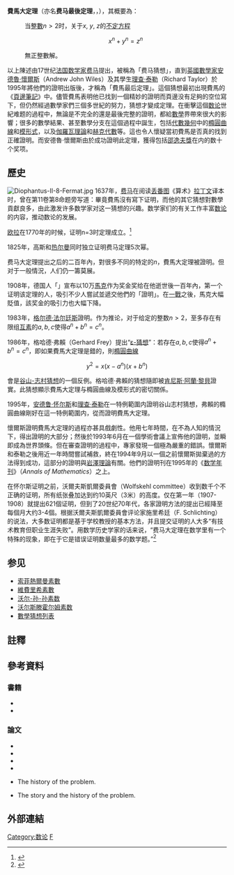 {{NoteTA|G1=Math}}
'''費馬大定理'''（亦名'''费马最後定理'''，{{lang-fr|Le dernier théorème de Fermat}}，{{lang-en|Fermat's Last Theorem}}），其概要為：

:当[[整數|整數]]<math>n>2</math>时，关于<math>x</math>, <math>y</math>, <math>z</math>的[[不定方程|不定方程]]
::<math>x^n + y^n =z^n</math>
:無正整數解。

以上陳述由17世纪[[法国|法国]][[数学家|数学家]][[皮埃爾·德·費馬|费马]]提出，被稱為「费马猜想」，直到[[英國|英國]][[數學家|數學家]][[安德魯·懷爾斯|安德魯·懷爾斯]]（Andrew John Wiles）及其學生[[理查·泰勒_(數學家)|理查·泰勒]]（Richard Taylor）於1995年將他們的證明出版後，才稱為「費馬最后定理」。這個猜想最初出現費馬的《[[頁邊筆記|頁邊筆記]]》中。儘管費馬表明他已找到一個精妙的證明而頁邊没有足夠的空位寫下，但仍然經過數學家們三個多世紀的努力，猜想才變成定理。在衝擊這個[[数论|数论]]世紀难题的過程中，無論是不完全的還是最後完整的證明，都給[[數學|數學]]界帶來很大的影響；很多的數學結果、甚至數學分支在這個過程中誕生，包括[[代數幾何|代數幾何]]中的[[橢圓曲線|橢圓曲線]]和[[模形式|模形式]]，以及[[伽羅瓦理論|伽羅瓦理論]]和[[Hecke代數|赫克代數]]等。這也令人懷疑當初費馬是否真的找到正確證明。而安德魯·懷爾斯由於成功證明此定理，獲得包括[[邵逸夫獎|邵逸夫獎]]在内的数十个奖项。

==歷史==
[[Image:Diophantus-II-8-Fermat.jpg|right]]
1637年，[[费马|费马]]在阅读[[丢番图|丢番图]]《算术》[[拉丁文|拉丁文]]译本时，曾在第11卷第8命题旁写道：{{cquote|将一个立方数分成两个立方数之和，或一个四次幂分成两个四次幂之和，或者一般地将一个高于二次的幂分成两个同次幂之和，这是不可能的。关于此，我确信我发现一种美妙的证法，可惜这里的空白處太小，写不下{{NoteTag|拉丁文原文：{{lang|la|Cubum autem in duos cubos, aut quadratoquadratum in duos quadratoquadratos, et generaliter nullam in infinitum ultra quadratum potestatem in duos eiusdem nominis fas est dividere cuius rei demonstrationem mirabilem sane detexi. Hanc marginis exiguitas non caperet.}}}}。}}畢竟費馬沒有寫下证明，而他的其它猜想對數學貢獻良多，由此激发许多数学家对这一猜想的兴趣。数学家们的有关工作丰富[[数论|数论]]的内容，推动数论的发展。

[[欧拉|欧拉]]在1770年的时候，证明n=3时定理成立。<ref>{{Cite news |author=[http://360kuai.com/pc/zmt?id=1915054266&sign=360_e39369d1 用户1915054266] |url=http://sh.qihoo.com/pc/90246c2a1670f31bb?cota=4&sign=360_e39369d1&refer_scene=so_1 |title=怀尔斯用7年时间证明费马大定理，杀死一只会下金蛋的鹅 |date=2019-04-29<!-- 16:27--> |work=快资讯 |accessdate=2019-05-21 |archiveurl=https://web.archive.org/web/20190610133120/http://sh.qihoo.com/pc/90246c2a1670f31bb?cota=4&sign=360_e39369d1&refer_scene=so_1 |archivedate=2019-06-10 |language=zh-cn }}</ref>

1825年，高斯和[[索菲·熱爾曼|热尔曼]]同时独立证明费马定理5次幂。

费马大定理提出之后的二百年內，對很多不同的特定的<math>n</math>，費馬大定理被證明。但对于一般情況，人们仍一籌莫展。

1908年，德国人「{{le|保羅·弗里德里希·沃爾夫斯凱爾|Paul Wolfskehl}}」宣布以10万[[德國馬克|馬克]]作为奖金奖给在他逝世後一百年內，第一个证明该定理的人，吸引不少人嘗試並遞交他們的「證明」。在[[一戰|一戰]]之後，馬克大幅貶值，該奖金的吸引力也大幅下降。

1983年，[[格尔德·法尔廷斯|格尔德·法尔廷斯]]證明{{le|莫德尔猜想|Faltings' theorem}}。作为推论，对于给定的整数<math>n>2</math>，至多存在有限组[[互素|互素]]的<math>a,b,c</math>使得<math>a^n+b^n=c^n</math>。

1986年，格哈德·弗賴（Gerhard Frey）提出“[[ε-猜想|ε-猜想]]”：若存在<math>a,b,c</math>使得<math>a^n+b^n=c^n</math>，即如果費馬大定理是錯的，則[[橢圓曲線|橢圓曲線]]

:<math>y^2=x\left(x-a^n\right)\left(x+b^n\right)</math>

會是[[谷山-志村猜想|谷山-志村猜想]]的一個反例。格哈德·弗賴的猜想隨即被[[肯尼斯·阿蘭·黎貝|肯尼斯·阿蘭·黎貝]]證實。此猜想顯示費馬大定理与橢圓曲線及模形式的密切關係。

1995年，[[安德鲁·怀尔斯|安德鲁·怀尔斯]]和[[理查·泰勒_(数学家)|理查·泰勒]]在一特例範圍内證明谷山志村猜想，弗賴的橢圓曲線剛好在這一特例範圍内，從而證明費馬大定理。

懷爾斯證明費馬大定理的過程亦甚具戲劇性。他用七年時間，在不為人知的情況下，得出證明的大部分；然後於1993年6月在一個學術會議上宣佈他的證明，並瞬即成為世界頭條。但在審查證明的過程中，專家發現一個極為嚴重的錯誤。懷爾斯和泰勒之後用近一年時間嘗試補救，終在1994年9月以一個之前懷爾斯拋棄過的方法得到成功，這部分的證明與[[岩澤理論|岩澤理論]]有關。他們的證明刊在1995年的《[[数学年刊|数学年刊]]》（''Annals of Mathematics''）之上。

在怀尔斯证明之前，沃爾夫斯凱爾委員會（Wolfskehl committee）收到数千个不正确的证明，所有纸张叠加达到约10英尺（3米）的高度{{sfn|Singh|1997}}{{rp|page=295}}。仅在第一年（1907-1908）就提出621個证明，但到了20世纪70年代，各家證明方法的提出已經降至每個月大约3-4個。根据沃爾夫斯凱爾委員會评论家施里希廷（F. Schlichting）的说法，大多数证明都是基于学校教授的基本方法，并且提交证明的人大多“有技术教育但职业生涯失败”{{sfn|Singh|1997}}{{rp|pages=120–125、131–133、295–296}}{{sfn|Aczel|1996|p=70}}。用数学历史学家{{le|霍华德·伊夫斯|Howard Eves}}的话来说，“费马大定理在数学里有一个特殊的现象，即在于它是错误证明数量最多的数学题。”<ref name="Koshy_2001" >{{cite book |author=Koshy T |year=2001 |title=Elementary number theory with applications |publisher=Academic Press |location=New York |isbn=978-0-12-421171-1 |page=544}}</ref>

==参见==
*[[索菲熱爾曼素數|索菲熱爾曼素數]]
*[[維費里希素數|維費里希素數]]
*[[沃尔-孙-孙素数|沃尔-孙-孙素数]]
*[[沃尔斯滕霍尔姆素数|沃尔斯滕霍尔姆素数]]
*[[數學猜想列表|數學猜想列表]]

==註釋==
{{NoteFoot}}

==參考資料==
{{Reflist}}
===書籍===
* {{cite book |last=Singh |first=Simon |title=''Fermat's enigma : the quest to solve the world's greatest mathematical problem'' |url=https://archive.org/details/fermatsenigmaepi00sing_0 |publisher=Walker |location=New York |year=1997 |isbn=0-8027-1331-9 |ref=harv }}
* {{cite book |last=Aczel |first=Amir |authorlink=阿米尔·D·阿克塞尔 |url=https://archive.org/details/fermatslasttheor00acz_pep |title=Fermat's last theorem : unlocking the secret of an ancient mathematical problem |publisher=Four Walls Eight Windows |location=New York |year=1996 |isbn=978-1-56858-077-7 |ref=harv }}

===論文===
* {{cite journal |author=Andrew Wiles |url=http://math.stanford.edu/~lekheng/flt/wiles.pdf |title=''Modular elliptic curves and Fermat's Last Theorem'' |journal=Annals of Mathematics 141 |year=1995 |pages=443–551 |archiveurl=https://web.archive.org/web/20110510062158/http://math.stanford.edu/~lekheng/flt/wiles.pdf |archivedate=2011-05-10 }}
* {{cite journal |author1=R.Taylor |author2=A.Wiles |url=http://abel.math.harvard.edu/~rtaylor/ |title=''Ring theoretic properties of certain Hecke algebras'' |journal=Annals of Mathematics 141 |year=1995 |pages=553–572 |archiveurl=https://web.archive.org/web/20041204213133/http://abel.math.harvard.edu/~rtaylor/ |archivedate=2004-12-04 }}
* {{cite journal |author=Gerd Faltings |url=http://www.ams.org/notices/199507/faltings.pdf |title=''The Proof of Fermat's Last Theorem by R. Taylor and A. Wiles'' |journal=Notices of the AMS |date=1995-07 |archivedate=2019-09-12 |archiveurl=https://web.archive.org/web/20190912002147/http://www.ams.org/notices/199507/faltings.pdf |deadurl=no }}
* {{cite journal |author=Charles Daney |url=http://cgd.best.vwh.net/home/flt/flt01.htm |title=''The Mathematics of Fermat's Last Theorem'' |archiveurl=https://web.archive.org/web/20040803221632/http://cgd.best.vwh.net/home/flt/flt01.htm |archivedate=2004-08-03 }}
* {{cite journal |author1=J J O'Connor |author2=E F Robertson |url=http://www-gap.dcs.st-and.ac.uk/~history/HistTopics/Fermat's_last_theorem.html |title=''Fermat's last theorem'' |archivedate=2001-08-04 |archiveurl=https://web.archive.org/web/20040804045854/http://www-gap.dcs.st-and.ac.uk/~history/HistTopics/Fermat%27s_last_theorem.html }} The history of the problem.
* {{cite journal |author=David Shay |url=http://fermat.workjoke.com/ |title=''Fermat's last theorem'' |archiveurl=https://web.archive.org/web/20070121030724/http://www.geocities.com/fermatnow/flt/index.htm |archivedate=2007-02-02 }} The story and the history of the problem.

==外部連結==

[[Category:数论|Category:数论]]
[[Category:数学定理|F]]